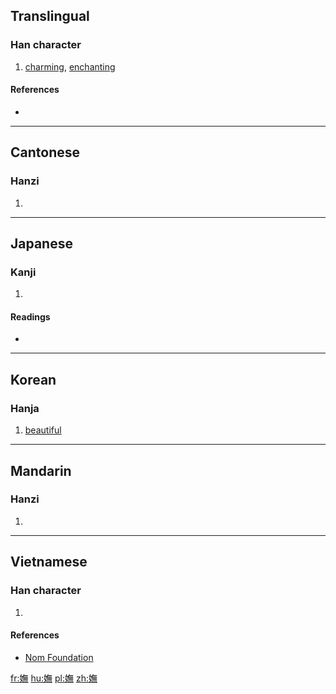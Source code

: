 {{also|妩}}
==Translingual==

===Han character===
{{Han char|rn=38|rad=女|as=12|sn=15|four=4843<sub>1</sub>|canj=女人廿火 (VOTF)|ids=⿰[[女]][[無]]}}

# [[charming]], [[enchanting]]

====References====
* {{Han ref|kx=0270.340|dkj=06701|dj=0538.300|hdz=21081.040|uh=5AF5|ud=23285|bh=BC61|bd=48225}}

----

==Cantonese==

===Hanzi===
{{yue-hanzi|jyut=|y=mou5|sim=妩}}

# {{defn|lang=yue|sort=女12}}

----

==Japanese==

===Kanji===
{{ja-kanji|grade=|rs=女12}}

# {{defn|lang=ja|sort=女12}}

====Readings====
* {{ja-readings|on=[[ぶ]] (bu), [[む]] (mu)|kun=[[こびる]] (kobiru), [[みめよい]] (mimeyoi)}}

----

==Korean==

===Hanja===
{{ko-hanja|hangeul=[[무]]|eumhun=|rv=mu|mr=mu|y=mu}}

# [[beautiful]]

----

==Mandarin==

===Hanzi===
{{cmn-hanzi|sim=妩|pin=[[wǔ]] ([[wu3]])|wg=wu<sup>3</sup>}}

# {{defn|lang=cmn|sort=女12}}

----

==Vietnamese==

===Han character===
{{vi-readings|rs=女12| hanviet = vũ}}

# {{defn|lang=vi|sort=女12}}

====References====
*[http://nomfoundation.org/common/nom_details.php?codepoint=5af5 Nom Foundation]

[[fr:嫵]]
[[hu:嫵]]
[[pl:嫵]]
[[zh:嫵]]
